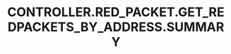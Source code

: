 ---
title: 'CONTROLLER.RED_PACKET.GET_REDPACKETS_BY_ADDRESS.SUMMARY'
openapi: '/en/api-reference/openapi-en.json GET /redpacket/wallet/{address}/redpackets'
---